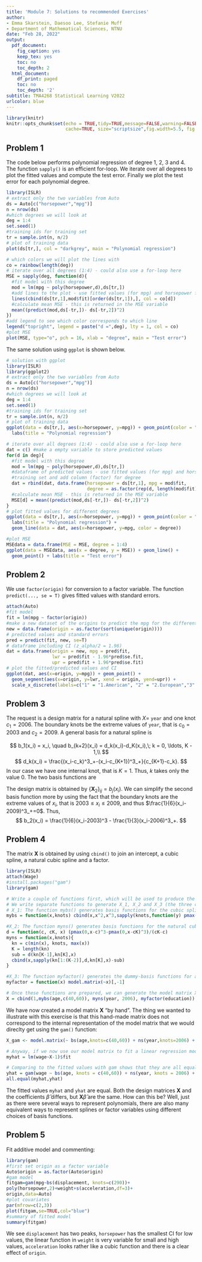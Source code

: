 ```yaml
---
title: 'Module 7: Solutions to recommended Exercises'
author:
- Emma Skarstein, Daesoo Lee, Stefanie Muff
- Department of Mathematical Sciences, NTNU
date: "Feb 28, 2022"
output:
  pdf_document:
    fig_caption: yes
    keep_tex: yes
    toc: no
    toc_depth: 2
  html_document:
    df_print: paged
    toc: no
    toc_depth: '2'
subtitle: TMA4268 Statistical Learning V2022
urlcolor: blue
---
```


```r
library(knitr)
knitr::opts_chunk$set(echo = TRUE,tidy=TRUE,message=FALSE,warning=FALSE,strip.white=TRUE,prompt=FALSE,
                      cache=TRUE, size="scriptsize",fig.width=5.5, fig.height=3.5)

```

## Problem 1

The code below performs polynomial regression of degree 1, 2, 3 and 4. The function `sapply()` is an efficient for-loop. We iterate over all degrees to plot the fitted values and compute the test error. Finally we plot the test error for each polynomial degree.

```r
library(ISLR)
# extract only the two variables from Auto
ds = Auto[c("horsepower","mpg")]
n = nrow(ds)
#which degrees we will look at
deg = 1:4
set.seed(1)
#training ids for training set
tr = sample.int(n, n/2)
# plot of training data
plot(ds[tr,], col = "darkgrey", main = "Polynomial regression")

# which colors we will plot the lines with
co = rainbow(length(deg))
# iterate over all degrees (1:4) - could also use a for-loop here
MSE = sapply(deg, function(d){
  #fit model with this degree
  mod = lm(mpg ~ poly(horsepower,d),ds[tr,])
  #add lines to the plot - use fitted values (for mpg) and horsepower from training set
  lines(cbind(ds[tr,1],mod$fit)[order(ds[tr,1]),], col = co[d])
  #calculate mean MSE - this is returned in the MSE variable
  mean((predict(mod,ds[-tr,])- ds[-tr,2])^2)
})
#add legend to see which color corresponds to which line
legend("topright", legend = paste("d =",deg), lty = 1, col = co)
#plot MSE
plot(MSE, type="o", pch = 16, xlab = "degree", main = "Test error")
```

The same solution using `ggplot` is shown below.
```r
# solution with ggplot
library(ISLR)
library(ggplot2)
# extract only the two variables from Auto
ds = Auto[c("horsepower","mpg")]
n = nrow(ds)
#which degrees we will look at
deg = 1:4
set.seed(1)
#training ids for training set
tr = sample.int(n, n/2)
# plot of training data
ggplot(data = ds[tr,], aes(x=horsepower, y=mpg)) + geom_point(color = "darkgrey") + 
  labs(title = "Polynomial regression")

# iterate over all degrees (1:4) - could also use a for-loop here
dat = c() #make a empty variable to store predicted values
for(d in deg){
  #fit model with this degree
  mod = lm(mpg ~ poly(horsepower,d),ds[tr,])
  #dataframe of predicted values - use fitted values (for mpg) and horsepower from
  #training set and add column (factor) for degree
  dat = rbind(dat, data.frame(horsepower = ds[tr,1], mpg = mod$fit, 
                              degree = as.factor(rep(d, length(mod$fit)))))
  #calculate mean MSE - this is returned in the MSE variable
  MSE[d] = mean((predict(mod,ds[-tr,])- ds[-tr,2])^2)
}
# plot fitted values for different degrees
ggplot(data = ds[tr,], aes(x=horsepower, y=mpg)) + geom_point(color = "darkgrey") +
  labs(title = "Polynomial regression") + 
  geom_line(data = dat, aes(x=horsepower, y=mpg, color = degree))

#plot MSE
MSEdata = data.frame(MSE = MSE, degree = 1:4)
ggplot(data = MSEdata, aes(x = degree, y = MSE)) + geom_line() + 
  geom_point() + labs(title = "Test error")


```

## Problem 2

We use `factor(origin)` for conversion to a factor variable. The function `predict(..., se = T)` gives fitted values with standard errors.

```r
attach(Auto)
#fit model
fit = lm(mpg ~ factor(origin))
#make a new dataset of the origins to predict the mpg for the different origins
new = data.frame(origin = as.factor(sort(unique(origin))))
# predicted values and standard errors
pred = predict(fit, new, se=T)
# dataframe including CI (z_alpha/2 = 1.96)
dat = data.frame(origin = new, mpg = pred$fit, 
                 lwr = pred$fit - 1.96*pred$se.fit, 
                 upr = pred$fit + 1.96*pred$se.fit)
# plot the fitted/predicted values and CI
ggplot(dat, aes(x=origin, y=mpg)) + geom_point() + 
  geom_segment(aes(x=origin, y=lwr, xend = origin, yend=upr)) + 
  scale_x_discrete(labels=c("1" = "1.American", "2" = "2.European","3" = "3.Japanese"))
```

## Problem 3

The request is a design matrix for a natural spline with $X =$ `year` and one knot $c_1 = 2006$. The boundary knots be the extreme values of `year`, that is $c_0 = 2003$ and $c_2 = 2009$. A general basis for a natural spline is

$$
b_1(x_i) = x_i, \quad b_{k+2}(x_i) = d_k(x_i)-d_K(x_i),\; k = 0, \ldots, K - 1,\\
$$
$$
d_k(x_i) = \frac{(x_i-c_k)^3_+-(x_i-c_{K+1})^3_+}{c_{K+1}-c_k}.
$$
In our case we have one internal knot, that is $K=1$. Thus, $k$ takes only the value 0. The two basis functions are

\begin{align*}
b_1(x_i) &= x_i,\\
b_2(x_i) &= d_0(x_i)-d_1(x_i)\\
&= \frac{(x_i-c_0)^3_+-(x_i-c_2)^3_+}{c_2-c_0} - \frac{(x_i-c_1)^3_+-(x_i-c_2)^3_+}{c_2-c_1}\\
&= \frac{1}{c_2-c_0}(x_i-c_0)^3_+ - \frac{1}{c_2-c_1}(x_i-c_1)^3_+ + \left(\frac{1}{c_2-c_1}-\frac{1}{c_2-c_0}\right)(x_i-c_{2})^3_+\\
&= \frac{1}{6}(x_i-2003)^3_+ - \frac{1}{3}(x_i-2006)^3_+ + \frac{1}{6}(x_i-2009)^3_+.
\end{align*}

The design matrix is obtained by $\{\mathbf X_2\}_{ij} = b_j(x_i)$. We can simplify the second basis function more by using the fact that the boundary knots are the extreme values of $x_i$, that is $2003 \leq x_i \leq 2009$, and thus $\frac{1}{6}(x_i-2009)^3_+=0$. Thus,
$$
b_2(x_i) = \frac{1}{6}(x_i-2003)^3 - \frac{1}{3}(x_i-2006)^3_+.
$$

## Problem 4

The matrix $\mathbf X$ is obtained by using `cbind()` to join an intercept, a cubic spline, a natural cubic spline and a factor.

```r
library(ISLR)
attach(Wage)
#install.packages("gam")
library(gam)

# Write a couple of functions first, which will be used to produce the components of the design matrix
# We write separate functions to generate X_1, X_2 and X_3 (the three components of the model)
# X_1: The function mybs() generates basis functions for the cubic spline
mybs = function(x,knots) cbind(x,x^2,x^3,sapply(knots,function(y) pmax(0,x-y)^3))

#X_2: The function myns() generates basis functions for the natural cubic spline; d() is a helper function
d = function(c, cK, x) (pmax(0,x-c)^3-pmax(0,x-cK)^3)/(cK-c)
myns = function(x,knots){
  kn = c(min(x), knots, max(x))
  K = length(kn)
  sub = d(kn[K-1],kn[K],x)
  cbind(x,sapply(kn[1:(K-2)],d,kn[K],x)-sub)
}

#X_3: The function myfactor() generates the dummy-basis functions for a factor covariate, building on the R-function model.matrix()
myfactor = function(x) model.matrix(~x)[,-1]

# Once these functions are prepared, we can generate the model matrix X = (1,X_1, X_2, X_3) as a one-liner 
X = cbind(1,mybs(age,c(40,60)), myns(year, 2006), myfactor(education))
```

We have now created a model matrix $\mathbf X$ "by hand". The thing we wanted to illustrate with this exercise is that this hand-made matrix does not correspond to the internal representation of the model matrix that we would direclty get using the `gam()` function:

```r
X_gam <- model.matrix(~ bs(age,knots=c(40,60)) + ns(year,knots=2006) + education)
```

```r
# Anyway, if we now use our model matrix to fit a linear regression model (excluding the intercept -1, because the first column of X already contains only 1's and thus encodes for an intercept), we can obtain predicted values for yhat
myhat = lm(wage~X-1)$fit

# Comparing to the fitted values with gam shows that they are all equal (all.equal() will indicate TRUE)
yhat = gam(wage ~ bs(age, knots = c(40,60)) + ns(year, knots = 2006) + education)$fit
all.equal(myhat,yhat)
```

The fitted values `myhat` and `yhat` are equal. Both the design matrices $\mathbf X$ and the coefficients $\hat{\beta}$ differs, but $\mathbf X \hat{\beta}$ are the same. How can this be? Well, just as there were several ways to represent polynomials, there are also
many equivalent ways to represent splines or factor variables using different choices of basis functions.



## Problem 5

Fit additive model and commenting:

```r
library(gam)
#first set origin as a factor variable
Auto$origin = as.factor(Auto$origin)
#gam model
fitgam=gam(mpg~bs(displacement, knots=c(290))+
poly(horsepower,2)+weight+s(acceleration,df=3)+
origin,data=Auto)
#plot covariates
par(mfrow=c(2,3))
plot(fitgam,se=TRUE,col="blue")
#summary of fitted model
summary(fitgam)
```

We see `displacement` has two peaks, `horsepower` has the smallest CI for low values, the linear function in `weight` is very variable for small and high values, `acceleration` looks rather like a cubic function and there is a clear effect of `origin`.























